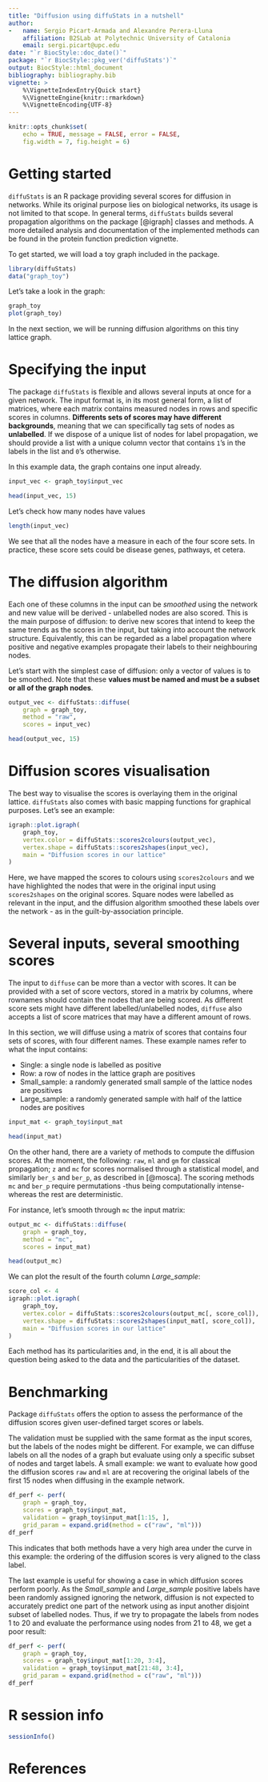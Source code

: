```yaml
---
title: "Diffusion using diffuStats in a nutshell"
author: 
-   name: Sergio Picart-Armada and Alexandre Perera-Lluna
    affiliation: B2SLab at Polytechnic University of Catalonia
    email: sergi.picart@upc.edu
date: "`r BiocStyle::doc_date()`"
package: "`r BiocStyle::pkg_ver('diffuStats')`"
output: BiocStyle::html_document
bibliography: bibliography.bib
vignette: >
    %\VignetteIndexEntry{Quick start}
    %\VignetteEngine{knitr::rmarkdown}
    %\VignetteEncoding{UTF-8}
---
```


```r
knitr::opts_chunk$set(
    echo = TRUE, message = FALSE, error = FALSE, 
    fig.width = 7, fig.height = 6)
```

# Getting started

`diffuStats` is an R package providing several scores 
for diffusion in networks. 
While its original purpose lies on biological networks, 
its usage is not limited to that scope. 
In general terms, `diffuStats` builds several propagation algorithms 
on the \code{igraph} package [@igraph] classes and methods. 
A more detailed analysis and documentation of the implemented 
methods can be found in the protein function prediction vignette. 

To get started, we will load a toy graph included in the package. 

```r
library(diffuStats)
data("graph_toy")
```

Let's take a look in the graph:

```r
graph_toy
plot(graph_toy)
```

In the next section, we will be running diffusion algorithms 
on this tiny lattice graph. 

# Specifying the input

The package `diffuStats` is flexible and allows 
several inputs at once for a given network. 
The input format is, in its most general form, 
a list of matrices, where each matrix contains 
measured nodes in rows and specific scores in columns. 
**Differents sets of scores may have different backgrounds**, 
meaning that we can specifically tag sets of nodes as **unlabelled**. 
If we dispose of a unique list of nodes for label propagation, 
we should provide a list with a unique column vector 
that contains `1`'s in the labels in the list and `0`'s otherwise.

In this example data, the graph contains one input already. 

```r
input_vec <- graph_toy$input_vec

head(input_vec, 15)
```

Let's check how many nodes have values

```r
length(input_vec)
```

We see that all the nodes have a measure in each of the four score sets. 
In practice, these score sets could be disease genes, pathways, et cetera.

# The diffusion algorithm

Each one of these columns in the input can be *smoothed* using the network 
and new value will be derived - unlabelled nodes are also scored. 
This is the main purpose of diffusion: to derive new scores that 
intend to keep the same trends as the scores in the input, 
but taking into account the network structure. 
Equivalently, this can be regarded as a label propagation where 
positive and negative examples propagate their labels to their 
neighbouring nodes.

Let's start with the simplest case of diffusion: 
only a vector of values is to be smoothed. 
Note that these 
**values must be named and must be a subset or all of the graph nodes**.

```r
output_vec <- diffuStats::diffuse(
    graph = graph_toy, 
    method = "raw", 
    scores = input_vec)

head(output_vec, 15)
```

# Diffusion scores visualisation

The best way to visualise the scores is overlaying 
them in the original lattice. 
`diffuStats` also comes with basic mapping functions 
for graphical purposes. 
Let's see an example:

```r
igraph::plot.igraph(
    graph_toy, 
    vertex.color = diffuStats::scores2colours(output_vec),
    vertex.shape = diffuStats::scores2shapes(input_vec),
    main = "Diffusion scores in our lattice"
)
```

Here, we have mapped the scores to colours using `scores2colours` 
and we have highlighted the nodes that were in the 
original input using `scores2shapes` on the original scores.
Square nodes were labelled as relevant in the input, 
and the diffusion algorithm smoothed these labels over the network - 
as in the guilt-by-association principle.

# Several inputs, several smoothing scores

The input to `diffuse` can be more than a vector with scores. 
It can be provided with a set of score vectors, stored in a matrix 
by columns, where rownames should contain 
the nodes that are being scored. 
As different score sets might have different labelled/unlabelled nodes,
`diffuse` also accepts a list of score matrices that may have 
a different amount of rows.

In this section, we will diffuse using a matrix of scores that 
contains four sets of scores, with four different names. 
These example names refer to what the input contains:

* Single: a single node is labelled as positive
* Row: a row of nodes in the lattice graph are positives
* Small_sample: a randomly generated small sample of the lattice nodes 
are positives
* Large_sample: a randomly generated sample with half of the lattice nodes 
are positives

```r
input_mat <- graph_toy$input_mat

head(input_mat)
```

On the other hand, there are a variety of methods 
to compute the diffusion scores. 
At the moment, the following: `raw`, `ml` and `gm` for 
classical propagation; `z` and `mc` for scores normalised 
through a statistical model, and similarly `ber_s` and `ber_p`, 
as described in [@mosca]. 
The scoring methods `mc` and `ber_p` require permutations 
-thus being computationally intense- 
whereas the rest are deterministic. 

For instance, let's smooth through `mc` the input matrix:

```r
output_mc <- diffuStats::diffuse(
    graph = graph_toy, 
    method = "mc", 
    scores = input_mat)

head(output_mc)
```

We can plot the result of the fourth column *Large_sample*:

```r
score_col <- 4
igraph::plot.igraph(
    graph_toy, 
    vertex.color = diffuStats::scores2colours(output_mc[, score_col]),
    vertex.shape = diffuStats::scores2shapes(input_mat[, score_col]),
    main = "Diffusion scores in our lattice"
)
```

Each method has its particularities and, in the end, 
it is all about the question being asked to the data and 
the particularities of the dataset. 

# Benchmarking

Package `diffuStats` offers the option to assess the performance
of the diffusion scores given user-defined target scores or labels. 

The validation must be supplied with the same format as 
the input scores, but 
the labels of the nodes might be different. 
For example, we can diffuse labels on all the nodes of a 
graph but evaluate using only a specific subset of nodes 
and target labels. 
A small example: we want to evaluate how good the diffusion scores 
`raw` and `ml` are at recovering the original labels of the 
first 15 nodes 
when diffusing in the example network. 

```r
df_perf <- perf(
    graph = graph_toy,
    scores = graph_toy$input_mat,
    validation = graph_toy$input_mat[1:15, ],
    grid_param = expand.grid(method = c("raw", "ml")))
df_perf
```

This indicates that both methods have a very high 
area under the curve in this example: the ordering of 
the diffusion scores is very aligned to the class label.

The last example is useful for showing a case in which diffusion 
scores perform poorly. 
As the *Small_sample* and *Large_sample* positive labels have been 
randomly assigned ignoring the network, diffusion is not expected 
to accurately predict one part of the network using as input another disjoint 
subset of labelled nodes. 
Thus, if we try to propagate the labels from nodes $1$ to $20$ and 
evaluate the performance using nodes from $21$ to $48$, 
we get a poor result:

```r
df_perf <- perf(
    graph = graph_toy,
    scores = graph_toy$input_mat[1:20, 3:4],
    validation = graph_toy$input_mat[21:48, 3:4],
    grid_param = expand.grid(method = c("raw", "ml")))
df_perf
```

# R session info {.unnumbered}

```r
sessionInfo()
```

# References
